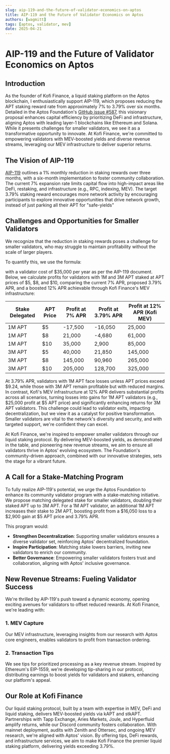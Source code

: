 ```yaml
---
slug: aip-119-and-the-future-of-validator-economics-on-aptos
title: AIP-119 and the Future of Validator Economics on Aptos
authors: [wagmitt]
tags: [aptos, validator, mev]
date: 2025-04-21
---
```


# AIP-119 and the Future of Validator Economics on Aptos

## Introduction

As the founder of Kofi Finance, a liquid staking platform on the Aptos blockchain, I enthusiastically support AIP-119, which proposes reducing the APT staking reward rate from approximately 7% to 3.79% over six months. Detailed in the Aptos Foundation's [GitHub issue #587](https://github.com/aptos-foundation/AIPs/issues/587), this visionary proposal enhances capital efficiency by prioritizing DeFi and infrastructure, aligning Aptos with leading layer-1 blockchains like Ethereum and Solana. While it presents challenges for smaller validators, we see it as a transformative opportunity to innovate. At Kofi Finance, we're committed to empowering validators with MEV-boosted yields and diverse revenue streams, leveraging our MEV infrastructure to deliver superior returns.

## The Vision of AIP-119

[AIP-119](https://github.com/aptos-foundation/AIPs/blob/main/aips/aip-119.md) outlines a 1% monthly reduction in staking rewards over three months, with a six-month implementation to foster community collaboration. The current 7% expansion rate limits capital flow into high-impact areas like DeFi, restaking, and infrastructure (e.g., RPC, indexing, MEV). The target 3.79% staking reward encourages more network activity by encouraging participants to explore innovative opportunities that drive network growth, instead of just parking all their APT for "safe-yields"

## Challenges and Opportunities for Smaller Validators

We recognize that the reduction in staking rewards poses a challenge for smaller validators, who may struggle to maintain profitability without the scale of larger players.

To quantify this, we use the formula:

with a validator cost of \$35,000 per year as per the AIP-119 document. Below, we calculate profits for validators with 1M and 3M APT staked at APT prices of $5, $8, and $10, comparing the current 7% APR, proposed 3.79% APR, and a boosted 12% APR achievable through Kofi Finance's MEV infrastructure:

| Stake Delegated | APT Price | Profit at 7% APR | Profit at 3.79% APR | Profit at 12% APR (Kofi MEV) |
| --------------- | --------- | ---------------- | ------------------- | ---------------------------- |
| 1M APT          | $5        | -17,500          | -16,050             | 25,000                       |
| 1M APT          | $8        | 21,000           | -4,680              | 61,000                       |
| 1M APT          | $10       | 35,000           | 2,900               | 85,000                       |
| 3M APT          | $5        | 40,000           | 21,850              | 145,000                      |
| 3M APT          | $8        | 145,000          | 90,960              | 265,000                      |
| 3M APT          | $10       | 205,000          | 128,700             | 325,000                      |

At 3.79% APR, validators with 1M APT face losses unless APT prices exceed \$9.24, while those with 3M APT remain profitable but with reduced margins. In contrast, Kofi's MEV infrastructure at 12% APR delivers substantial profits across all scenarios, turning losses into gains for 1M APT validators (e.g., \$25,000 profit at \$5 APT price) and significantly enhancing returns for 3M APT validators. This challenge could lead to validator exits, impacting decentralization, but we view it as a catalyst for positive transformation. Smaller validators are vital to the network's diversity and security, and with targeted support, we're confident they can excel.

At Kofi Finance, we're inspired to empower smaller validators through our liquid staking protocol. By delivering MEV-boosted yields, as demonstrated in the table, and pioneering new revenue streams, we aim to ensure all validators thrive in Aptos' evolving ecosystem. The Foundation's community-driven approach, combined with our innovative strategies, sets the stage for a vibrant future.

## A Call for a Stake-Matching Program

To fully realize AIP-119's potential, we urge the Aptos Foundation to enhance its community validator program with a stake-matching initiative. We propose matching delegated stake for smaller validators, doubling their staked APT up to 3M APT. For a 1M APT validator, an additional 1M APT increases their stake to 2M APT, boosting profit from a \$16,050 loss to a \$2,900 gain at \$5 APT price and 3.79% APR.

This program would:

- **Strengthen Decentralization**: Supporting smaller validators ensures a diverse validator set, reinforcing Aptos' decentralized foundation.
- **Inspire Participation**: Matching stake lowers barriers, inviting new validators to enrich our community.
- **Better Governance**: Empowering smaller validators fosters trust and collaboration, aligning with Aptos' inclusive governance.

## New Revenue Streams: Fueling Validator Success

We're thrilled by AIP-119's push toward a dynamic economy, opening exciting avenues for validators to offset reduced rewards. At Kofi Finance, we're leading with:

### 1. MEV Capture

Our MEV infrastructure, leveraging insights from our research with Aptos core engineers, enables validators to profit from transaction ordering.

### 2. Transaction Tips

We see tips for prioritized processing as a key revenue stream. Inspired by Ethereum's EIP-1559, we're developing tip-sharing in our protocol, distributing earnings to boost yields for validators and stakers, enhancing our platform's appeal.

## Our Role at Kofi Finance

Our liquid staking protocol, built by a team with expertise in MEV, DeFi and liquid staking, delivers MEV-boosted yields via kAPT and stkAPT. Partnerships with Tapp Exchange, Aries Markets, Joule, and Hyperfluid amplify returns, while our Discord community fosters collaboration. With mainnet deployment, audits with Zenith and Ottersec, and ongoing MEV research, we're aligned with Aptos' vision. By offering tips, DeFi rewards, and infrastructure services, we aim to make Kofi Finance the premier liquid staking platform, delivering yields exceeding 3.79%.
